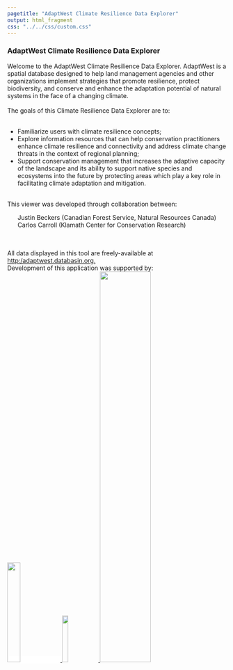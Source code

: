 ```yaml
---
pagetitle: "AdaptWest Climate Resilience Data Explorer"
output: html_fragment
css: "../../css/custom.css"
---
```

### AdaptWest Climate Resilience Data Explorer
<div class="row", id="homeSidebarR1">
  <span class="homeText">Welcome to the AdaptWest Climate Resilience Data Explorer. AdaptWest is a spatial database designed to help land management agencies and other organizations implement strategies that promote resilience, protect biodiversity, and conserve and enhance the adaptation potential of natural systems in the face of a changing climate.</span>
  </br>
  </br>
  <span class="homeText">The goals of this Climate Resilience Data Explorer are to:</span>
  </br>
  </br>
  <ul>
    <li><span class="homeText">Familiarize users with climate resilience concepts;</span></li>
    <li><span class="homeText">Explore information resources that can help conservation practitioners enhance climate resilience and connectivity and address climate change threats in the context of regional planning;</span></li>
    <li><span class="homeText">Support conservation management that increases the adaptive capacity of the landscape and its ability to support native species and ecosystems into the future by protecting areas which play a key role in facilitating climate adaptation and mitigation.</span></li>
  </ul>
  </br>
  <span class="homeText">This viewer was developed through collaboration between: <ul style="list-style-type: none;"><li>Justin Beckers (Canadian Forest Service, Natural Resources Canada)</li><li>Carlos Carroll (Klamath Center for Conservation Research)</li></ul><br><br>All data displayed in this tool are freely-available at <a href=http:/adaptwest.databasin.org>http:/adaptwest.databasin.org.</a></span>
  
</div>


<div class="row", id = "homeSidebarBottom">
  <span class="homeText">Development of this application was supported by:</span>
  </br>
  <div class="row", id = "homeSidebarR2">
    <div id = "links">
      <a href = "http://www.wilburforce.org/", style = "background: white; font-color: #ffffff;">
        <img src = "../../logos/wilburforcelogo.jpg", width = "24.23%"/>
      </a>
      <a href = "https://www.nrcan.gc.ca/our-natural-resources/forests-forestry/13497", style = "font-color: #ffffff;margin-bottom:20px;padding-bottom:20px">
      <img src = "../../logos/canada-2c-nrcan-cfs-curves.jpg", width = "16.55%"/>
      </a>
      <a href = "https://adaptwest.databasin.org/",style = "background: white; font-color: #3c8dbc">
        <img src = "../../logos/adaptwestbanner.jpg", width = "48%"/>
      </a>
    </div>
  </div>
</div>